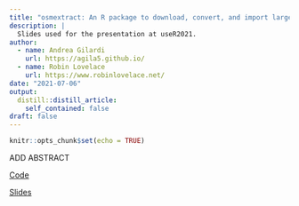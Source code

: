 ```yaml
---
title: "osmextract: An R package to download, convert, and import large OpenStreetMap datasets"
description: |
  Slides used for the presentation at useR2021.
author:
  - name: Andrea Gilardi
    url: https://agila5.github.io/
  - name: Robin Lovelace
    url: https://www.robinlovelace.net/
date: "2021-07-06"
output:
  distill::distill_article:
    self_contained: false
draft: false
---
```


```r
knitr::opts_chunk$set(echo = TRUE)
```

ADD ABSTRACT

<a class="btn btn-outline-primary my-1 mr-1" href="https://github.com/agila5/agila5.github.io/blob/master/data/presentations/2021-07-06-useR2021/useR2021.Rmd" target="_blank" rel="noopener">
  Code
</a>

<a class="btn btn-outline-primary my-1 mr-1" href="https://agila5.github.io/data/presentations/2021-07-06-useR2021/useR2021.html#1" target="_blank" rel="noopener">
  Slides
</a>
